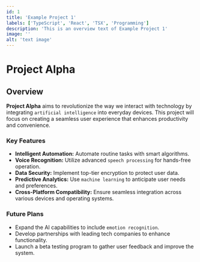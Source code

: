 ```yaml
---
id: 1
title: 'Example Project 1'
labels: ['TypeScript', 'React', 'TSX', 'Programming']
description: 'This is an overview text of Example Project 1'
image: ''
alt: 'text image'
---
```


# Project Alpha

## Overview

**Project Alpha** aims to revolutionize the way we interact with technology by integrating `artificial intelligence` into everyday devices. This project will focus on creating a seamless user experience that enhances productivity and convenience.

### Key Features

-   **Intelligent Automation:** Automate routine tasks with smart algorithms.
-   **Voice Recognition:** Utilize advanced `speech processing` for hands-free operation.
-   **Data Security:** Implement top-tier encryption to protect user data.
-   **Predictive Analytics:** Use `machine learning` to anticipate user needs and preferences.
-   **Cross-Platform Compatibility:** Ensure seamless integration across various devices and operating systems.

### Future Plans

-   Expand the AI capabilities to include `emotion recognition`.
-   Develop partnerships with leading tech companies to enhance functionality.
-   Launch a beta testing program to gather user feedback and improve the system.
